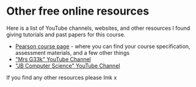 # Other free online resources

Here is a list of YouTube channels, websites, and other resources I found giving tutorials and past papers for this course.

- [Pearson course page](https://qualifications.pearson.com/en/qualifications/t-levels/digital-production-design-and-development.html) - where you can find your course specification, assessment materials, and a few other things
- ["Mrs G33k" YouTube Channel](https://www.youtube.com/playlist?list=PL7wOg_LGPNOIiP17rAEk5Zq1_FA5Md_G-)
- ["JB Computer Science" YouTube Channel](https://www.youtube.com/playlist?list=PLAl-2aYE4u3i1EbHIj0Sqqbqum9tpsBM9)

If you find any other resources please lmk x
